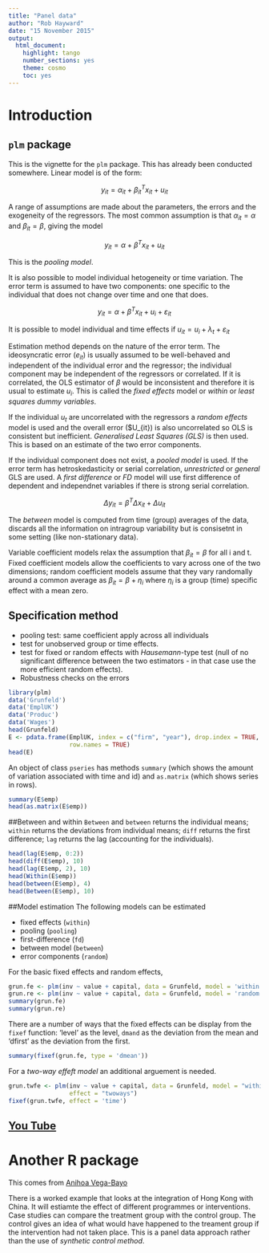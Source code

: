 ```yaml
---
title: "Panel data"
author: "Rob Hayward"
date: "15 November 2015"
output: 
  html_document: 
    highlight: tango
    number_sections: yes
    theme: cosmo
    toc: yes
---
```

# Introduction
## `plm` package
This is the vignette for the `plm` package.  This has already been conducted somewhere. Linear model is of the form: 

$$ y_{it} = \alpha_{it} + \beta^T_{it}x_{it} + u_{it}$$

A range of assumptions are made about the parameters, the errors and the exogeneity of the regressors. The most common assumption is that $\alpha_{it} = \alpha$ and $\beta_{it} = \beta$, giving the model


$$ y_{it} = \alpha + \beta^Tx_{it} + u_{it}$$

This is the *pooling model*.

It is also possible to model individual hetogeneity or time variation. The error term is assumed to have two components: one specific to the individual that does not change over time and one that does. 

$$ y_{it} = \alpha + \beta^Tx_{it} + u_i + \varepsilon_{it}$$

It is possible to model individual and time effects if $u_{it} = u_i + \lambda_t + \varepsilon_{it}$ 

Estimation method depends on the nature of the error term. The ideosyncratic error ($e_{it}$) is usually assumed to be well-behaved and independent of the individual error and the regressor; the individual component may be independent of the regressors or correlated. If it is correlated, the OLS estimator of $\beta$ would be inconsistent and therefore it is usual to estimate $u_i$.  This is called the *fixed effects* model or *within* or *least squares dummy variables*. 

If the individual $u_t$ are uncorrelated with the regressors a *random effects* model is used and the overall error ($U_{it}) is also uncorrelated so OLS is consistent but inefficient.  *Generalised Least Squares (GLS)* is then used. This is based on an estimate of the two error components. 

If the individual component does not exist, a *pooled model* is used. If the error term has hetroskedasticity or serial correlation, *unrestricted* or *general* GLS are used.  A *first difference* or *FD* model will use first difference of dependent and independnet variables if there is strong serial correlation. 

$$\Delta y_{it} = \beta^T \Delta x_{it} + \Delta u_{it}$$

The *between* model is computed from time (group) averages of the data, discards all the information on intragroup variability but is consisetnt in some setting (like non-stationary data). 

Variable coefficient models relax the assumption that $\beta_{it} = \beta$ for all i and t.  Fixed coefficient models allow the coefficients to vary across one of the two dimensions; random coefficient models assume that they vary randomally around a common average as $\beta_{it} = \beta + \eta_i$ where $\eta_i$ is a group (time) specific effect with a mean zero.

## Specification method

* pooling test: same coefficient apply across all individuals
* test for unobserved group or time effects. 
* test for fixed or random effects with *Hausemann*-type test (null of no significant difference between the two estimators - in that case use the more efficient random effects). 
* Robustness checks on the errors

```r
library(plm)
data('Grunfeld')
data('EmplUK')
data('Produc')
data('Wages')
head(Grunfeld)
E <- pdata.frame(EmplUK, index = c("firm", "year"), drop.index = TRUE, 
                 row.names = TRUE)
head(E)
```
An object of class `pseries` has methods `summary` (which shows the amount of variation associated with time and id) and `as.matrix` (which shows series in rows).

```r
summary(E$emp)
head(as.matrix(E$emp))
```

##Between and within
`Between` and `between` returns the individual means; `within` returns the deviations from individual means; `diff` returns the first difference; `lag` returns the lag (accounting for the individuals). 

```r
head(lag(E$emp, 0:2))
head(diff(E$emp), 10)
head(lag(E$emp, 2), 10)
head(Within(E$emp))
head(between(E$emp), 4)
head(Between(E$emp), 10)
```

##Model estimation
The following models can be estimated

* fixed effects (`within`)
* pooling (`pooling`)
* first-difference (`fd`)
* between model (`between`)
* error components (`random`)

For the basic fixed effects and random effects, 
```r
grun.fe <- plm(inv ~ value + capital, data = Grunfeld, model = 'within')
grun.re <- plm(inv ~ value + capital, data = Grunfeld, model = 'random')
summary(grun.fe)
summary(grun.re)
```

There are a number of ways that the fixed effects can be display from the `fixef` function: 'level' as the level, `dmand` as the deviation from the mean and 'dfirst' as the deviation from the first. 

```r
summary(fixef(grun.fe, type = 'dmean'))
```

For a *two-way effeft model* an additional arguement is needed. 
```r
grun.twfe <- plm(inv ~ value + capital, data = Grunfeld, model = "within", 
                 effect = "twoways")
fixef(grun.twfe, effect = 'time')
```

## [You Tube](https://www.youtube.com/watch?v=1pST2lUx6QM)
# Another R package
This comes from [Anihoa Vega-Bayo](https://journal.r-project.org/archive/accepted/vega-bayo.pdf)

There is a worked example that looks at the integration of Hong Kong with China. It will estiamte the effect of different programmes or interventions. Case studies can compare the treatment group with the control group. The control gives an idea of what would have happened to the treament group if the intervention had not taken place. This is a panel data approach rather than the use of *synthetic control method*. 


